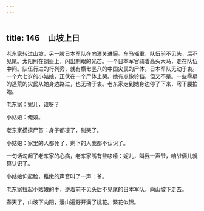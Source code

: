 ```yaml
---
---
---
```

title: 146　山坡上日
---




老东家转过山坡，另一股日本军队在向潼关进逼。车马辎重，队伍前不见头，后不见尾。太阳照在钢盔上，闪出刺眼的光芒。一个日本军官骑着高头大马，走在队伍中间。队伍行进的行列旁，就有横七竖八的中国灾民的尸体。日本军队无动于衷。一个六七岁的小姑娘，正伏在一个尸体上哭。她有点像铃铛，但又不是。一些零星的逃荒的灾民从她身边路过，也无动于衷。老东家走到她身边停了下来，弯下腰拍她。

老东家：妮儿，谁呀？

小姑娘：俺娘。

老东家摸摸尸首：身子都凉了，别哭了。

小姑娘：家里的人都死了，剩下的人我都不认识了。

一句话勾起了老东家的心病，老东家嘴有些哆嗦：妮儿，叫我一声爷，咱爷俩儿就算认识了。

小姑娘仰起脸，稚嫩的声音叫了一声：爷。

老东家拉起小姑娘的手，逆着前不见头后不见尾的日本军队，向山坡下走去。

春天了，山坡下向阳，漫山遍野开满了桃花。繁花似锦。